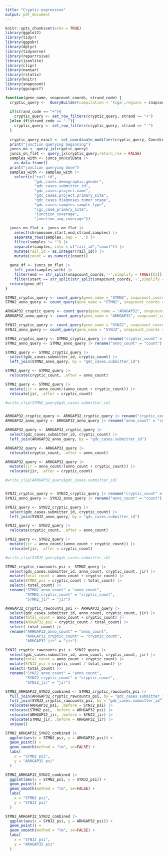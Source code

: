 ```yaml
---
title: "Cryptic expression"
output: pdf_document
---
```


```r
knitr::opts_chunk$set(echo = TRUE)
library(ggplot2)
library(tidyr)
library(ggpubr)
library(dplyr)
library(tidyverse)
library(repurrrsive)
library(jsonlite)
library(clipr)
library(naniar)
library(rstatix)
library(knitr)
library(snapcount)
library(ggsignif)
```

```r
function(gene_name, snapcount_coords, strand_code) {
  cryptic_query <-  QueryBuilder(compilation = 'tcga',regions = snapcount_coords) 
  
  if(strand_code == "+"){
    cryptic_query <- set_row_filters(cryptic_query, strand == "+") 
  }else if(strand_code == "-"){
    cryptic_query <- set_row_filters(cryptic_query, strand == "-") 
  }
  
  cryptic_query_exact <- set_coordinate_modifier(cryptic_query, Coordinates$Exact) 
  print("junction querying beginning")
  juncs_on <- query_jx(cryptic_query) 
  juncs_on_flat <- query_jx(cryptic_query,return_rse = FALSE) 
  samples_with <- juncs_on@colData |> 
    as.data.frame()
  print("junction querying done")
  samples_with <- samples_with |> 
    select(c("rail_id",
             "gdc_cases.demographic.gender",
             "gdc_cases.submitter_id",
             "gdc_cases.project.name",
             "gdc_cases.project.primary_site",
             "gdc_cases.diagnoses.tumor_stage",
             "gdc_cases.samples.sample_type",
             "cgc_case_primary_site",
             "junction_coverage",
             "junction_avg_coverage")) 
  
  juncs_on_flat <- juncs_on_flat |> 
    select(chromosome,start,end,strand,samples) |> 
    separate_rows(samples, sep = ',') |> 
    filter(samples != "") |> 
    separate(samples, into = c("rail_id","count")) |> 
    mutate(rail_id = as.integer(rail_id)) |> 
    mutate(count = as.numeric(count)) 
  
  gene_df <- juncs_on_flat |> 
    left_join(samples_with) |> 
    filter(end == str_split(snapcount_coords,'-',simplify = TRUE)[[2]]) |> 
    filter(start == str_split(str_split(snapcount_coords,'-',simplify = TRUE)[[1]],":",simplify = TRUE)[[2]])
  return(gene_df)
}
```

```r
STMN2_cryptic_query <- count_query(gene_name = "STMN2", snapcount_coords = "chr8:79611215-79616821", strand_code = "+")
STMN2_anno_query <- count_query(gene_name = "STMN2", snapcount_coords = "chr8:79611215-79636801", strand_code = "+")

ARHGAP32_cryptic_query <- count_query(gene_name = "ARHGAP32", snapcount_coords = "chr11:128992047-128998318", strand_code = "-")
ARHGAP32_anno_query <- count_query(gene_name = "ARHGAP32", snapcount_coords = "chr11:128988126-128998318", strand_code = "-")

SYNJ2_cryptic_query <- count_query(gene_name = "SYNJ2", snapcount_coords = "chr6:158017291-158019983", strand_code = "+")
SYNJ2_anno_query <- count_query(gene_name = "SYNJ2", snapcount_coords = "chr6:158017291-158028755", strand_code = "+")
```

```r
STMN2_cryptic_query <- STMN2_cryptic_query |> rename("cryptic_count" = "count")
STMN2_anno_query <- STMN2_anno_query |> rename("anno_count" = "count")

STMN2_query <- STMN2_cryptic_query |> 
  select(gdc_cases.submitter_id, cryptic_count) |> 
  left_join(STMN2_anno_query, by = "gdc_cases.submitter_id")

STMN2_query <- STMN2_query |> 
  relocate(cryptic_count, .after = anno_count)

STMN2_query <- STMN2_query |> 
  mutate(jir = anno_count/(anno_count + cryptic_count)) |> 
  relocate(jir, .after = cryptic_count)

#write_clip(STMN2_query$gdc_cases.submitter_id)


ARHGAP32_cryptic_query <- ARHGAP32_cryptic_query |> rename("cryptic_count" = "count")
ARHGAP32_anno_query <- ARHGAP32_anno_query |> rename("anno_count" = "count")

ARHGAP32_query <- ARHGAP32_cryptic_query |> 
  select(gdc_cases.submitter_id, cryptic_count) |> 
  left_join(ARHGAP32_anno_query, by = "gdc_cases.submitter_id")

ARHGAP32_query <- ARHGAP32_query |> 
  relocate(cryptic_count, .after = anno_count)

ARHGAP32_query <- ARHGAP32_query |> 
  mutate(jir = anno_count/(anno_count + cryptic_count)) |> 
  relocate(jir, .after = cryptic_count)

#write_clip(ARHGAP32_query$gdc_cases.submitter_id)


SYNJ2_cryptic_query <- SYNJ2_cryptic_query |> rename("cryptic_count" = "count")
SYNJ2_anno_query <- SYNJ2_anno_query |> rename("anno_count" = "count")

SYNJ2_query <- SYNJ2_cryptic_query |> 
  select(gdc_cases.submitter_id, cryptic_count) |> 
  left_join(SYNJ2_anno_query, by = "gdc_cases.submitter_id")

SYNJ2_query <- SYNJ2_query |> 
  relocate(cryptic_count, .after = anno_count)

SYNJ2_query <- SYNJ2_query |> 
  mutate(jir = anno_count/(anno_count + cryptic_count)) |> 
  relocate(jir, .after = cryptic_count)

#write_clip(SYNJ2_query$gdc_cases.submitter_id)
```

```r

STMN2_cryptic_rawcounts_psi <- STMN2_query |> 
  select(gdc_cases.submitter_id, anno_count, cryptic_count, jir) |> 
  mutate(total_count = anno_count + cryptic_count) |> 
  mutate(STMN2_psi = cryptic_count / total_count) |> 
  select(-total_count) |> 
  rename("STMN2_anno_count" = "anno_count",
         "STMN2_cryptic_count" = "cryptic_count",
         "STMN2_jir" = "jir")

ARHGAP32_cryptic_rawcounts_psi <- ARHGAP32_query |> 
  select(gdc_cases.submitter_id, anno_count, cryptic_count, jir) |> 
  mutate(total_count = anno_count + cryptic_count) |> 
  mutate(ARHGAP32_psi = cryptic_count / total_count) |> 
  select(-total_count) |> 
  rename("ARHGAP32_anno_count" = "anno_count",
         "ARHGAP32_cryptic_count" = "cryptic_count",
         "ARHGAP32_jir" = "jir")

SYNJ2_cryptic_rawcounts_psi <- SYNJ2_query |> 
  select(gdc_cases.submitter_id, anno_count, cryptic_count, jir) |> 
  mutate(total_count = anno_count + cryptic_count) |> 
  mutate(SYNJ2_psi = cryptic_count / total_count) |> 
  select(-total_count) |> 
  rename("SYNJ2_anno_count" = "anno_count",
         "SYNJ2_cryptic_count" = "cryptic_count",
         "SYNJ2_jir" = "jir")
```

```r

STMN2_ARHGAP32_SYNJ2_combined <- STMN2_cryptic_rawcounts_psi |> 
  full_join(ARHGAP32_cryptic_rawcounts_psi, by = "gdc_cases.submitter_id") |> 
  full_join(SYNJ2_cryptic_rawcounts_psi, by = "gdc_cases.submitter_id") |> 
  relocate(ARHGAP32_psi, .before = SYNJ2_psi) |> 
  relocate(STMN2_psi, .before = ARHGAP32_psi) |> 
  relocate(ARHGAP32_jir, .before = SYNJ2_jir) |> 
  relocate(STMN2_jir, .before = ARHGAP32_jir) |> 
  unique()
```

```r

STMN2_ARHGAP32_SYNJ2_combined |> 
  ggplot(aes(x = STMN2_psi, y = ARHGAP32_psi)) +
  geom_point() +
  geom_smooth(method = "lm", se=FALSE) +
  labs(
    x = "STMN2 psi",
    y = "ARHGAP32 psi"
  )

STMN2_ARHGAP32_SYNJ2_combined |> 
  ggplot(aes(x = STMN2_psi, y = SYNJ2_psi)) +
  geom_point() +
  geom_smooth(method = "lm", se=FALSE) +
  labs(
    x = "STMN2 psi",
    y = "SYNJ2 psi"
  )

STMN2_ARHGAP32_SYNJ2_combined |> 
  ggplot(aes(x = SYNJ2_psi, y = ARHGAP32_psi)) +
  geom_point() +
  geom_smooth(method = "lm", se=FALSE) +
  labs(
    x = "SYNJ2 psi",
    y = "ARHGAP32 psi"
  )
```


